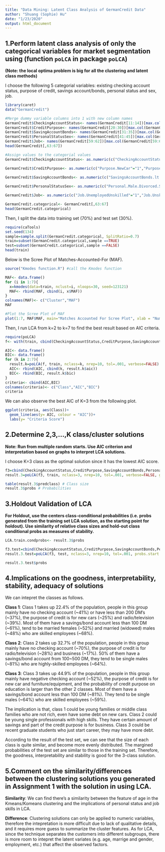 ```yaml
---
title: "Data Mining: Latent Class Analysis of GermanCredit Data"
author: "Shuang (Sophie) Hu"
date: "1/23/2020"
output: html_document
---
```


## 1.Perform latent class analysis of only the categorical variables for market segmentation using (function `poLCA` in package `poLCA`)
**(Note: the local optima problem is big for all the clustering and latent class methods)** 

I choose the following 5 categorial variables: existing checking account status, purpose of credit, savings account/bonds, personal status and sex, job. 
```r
library(caret)
data("GermanCredit")

#Merge dummy variable columns into 1 with new column names
GermanCredit$CheckingAccountStatus<- names(GermanCredit[11:14])[max.col(GermanCredit[11:14])]
GermanCredit$CreditPurpose<- names(GermanCredit[20:30])[max.col(GermanCredit[20:30])]
GermanCredit$SavingAccountBonds<- names(GermanCredit[31:35])[max.col(GermanCredit[31:35])]
GermanCredit$PersonalStatusSex<- names(GermanCredit[41:45])[max.col(GermanCredit[41:45])]
GermanCredit$Job<- names(GermanCredit[59:62])[max.col(GermanCredit[59:62])]
head(GermanCredit[,63:67])
```
```r
#Assign values to the categorial values
GermanCredit$CheckingAccountStatus<- as.numeric(c("CheckingAccountStatus.lt.0"="1","CheckingAccountStatus.0.to.200"="2","CheckingAccountStatus.gt.200"="3","CheckingAccountStatus.none"="4")[GermanCredit$CheckingAccountStatus])

GermanCredit$CreditPurpose<- as.numeric(c("Purpose.NewCar"="1","Purpose.UsedCar"="2","Purpose.Furniture.Equipment"="3","Purpose.Radio.Television"="4","Purpose.DomesticAppliance"="5","Purpose.Repairs"="6","Purpose.Education"="7","Purpose.Vacation"="8","Purpose.Retraining"="9","Purpose.Business"="10","Purpose.Other"="11")[GermanCredit$CreditPurpose])

GermanCredit$SavingAccountBonds<- as.numeric(c("SavingsAccountBonds.lt.100"="1","SavingsAccountBonds.100.to.500"="2","SavingsAccountBonds.500.to.1000"="3","SavingsAccountBonds.gt.1000"="4","SavingsAccountBonds.Unknown"="5")[GermanCredit$SavingAccountBonds])
                                             
GermanCredit$PersonalStatusSex<- as.numeric(c("Personal.Male.Divorced.Seperated"="1","Personal.Female.NotSingle"="2","Personal.Male.Single"="3","Personal.Male.Married.Widowed"="4","Personal.Female.Single"="5")[GermanCredit$PersonalStatusSex])

GermanCredit$Job<- as.numeric(c("Job.UnemployedUnskilled"="1","Job.UnskilledResident"="2","Job.SkilledEmployee"="3","Job.Management.SelfEmp.HighlyQualified"="4")[GermanCredit$Job])

GermanCredit.categorical<- GermanCredit[,63:67]
head(GermanCredit.categorical)
```

Then, I split the data into training set (70%) and test set (30%).
```r
require(caTools)
set.seed(134)
sample=sample.split(GermanCredit.categorical, SplitRatio=0.7)
train=subset(GermanCredit.categorical,sample ==TRUE) 
test=subset(GermanCredit.categorical,sample ==FALSE)
head(train)
```
Below is the Scree Plot of Matches-Accounted-For (MAF). 
```r
source("Kmodes function.R") #call the Kmodes function

MAF<- data.frame()
for (i in 1:7){
  x=kmodes(data=train, nclust=i, nloops=30, seed=123121)
  MAF<- rbind(MAF, cbind(i, x$MAF))
}
colnames(MAF)<- c("Cluster","MAF")
MAF
```
```r
#Plot the Scree Plot of MAF
plot(1:7, MAF$MAF, main="Matches Accounted For Scree Plot", xlab = "Number of Clusters", ylab="MAF",col=4, type="l")
```

Then, I run LCA from k=2 to k=7 to find the best result based on AIC criteria.
```r
require(poLCA)
f<- with(train, cbind(CheckingAccountStatus,CreditPurpose,SavingAccountBonds,PersonalStatusSex,Job)~1)

AIC<- data.frame()
BIC<- data.frame()
for (k in 2:7){
  result.k=poLCA(f, train, nclass=k, nrep=10, tol=.001, verbose=FALSE)
  AIC<- rbind(AIC, cbind(k, result.k$aic))
  BIC<- rbind(BIC, result.k$bic)
}
criteria<- cbind(AIC,BIC)
colnames(criteria)<- c("Class","AIC","BIC")
criteria
```

We can also observe the best AIC of K=3 from the following plot.
```r
ggplot(criteria, aes(Class))+
  geom_line(aes(y= AIC, colour = "AIC"))+
  labs(y= "Criteria Score")
```

## 2.Determine 2,3,...,K class/cluster solutions 
**Note: Run from multiple random starts. Use AIC criterion and interpretation based on graphs to interpret LCA solutions.**

I choose K=3 class as the optimal solution since it has the lowest AIC score.
```r
f3=cbind(CheckingAccountStatus,CreditPurpose,SavingAccountBonds,PersonalStatusSex,Job)~1
result.3=poLCA(f3, train, nclass=3, nrep=10, tol=.001, verbose=FALSE, graphs=TRUE)
```
```r
table(result.3$predclass) # Class size
result.3$probs # Probabilities
```

## 3.Holdout Validation of LCA
**For Holdout, use the centers class-conditional probabilities (i.e. probs generated from the training set LCA solution, as the starting point for holdout). Use similarity of relative class sizes and hold-out class conditional probs as measures of stability.**
```r
LCA.train.condprobs<- result.3$probs

f3.test=cbind(CheckingAccountStatus,CreditPurpose,SavingAccountBonds,PersonalStatusSex,Job)~1
result.3.test=poLCA(f3, test, nclass=3, nrep=10, tol=.001, probs.start = LCA.train.condprobs, verbose=FALSE, graphs=TRUE)
```
```r
result.3.test$probs
```

## 4.Implications on the goodness, interpretability, stability, adequacy of solutions
We can intepret the classes as follows.

**Class 1**: Class 1 takes up 22.4% of the population, people in this group mainly have no checking account (~41%) or have less than 200 DM’s (~37%), the purpose of credit is for new cars (~25%) and radio/television (~39%). Most of them have a savings/bond account less than 100 DM (~61%), tend to be married females (~52%) and married (widowed) males (~48%) who are skilled employees (~68%). 

**Class 2**: Class 2 takes up 32.7% of the population, people in this group mainly have no checking account (~70%), the purpose of credit is for radio/television (~28%) and business (~17%). 50% of them have a savings/bond account from 100~500 DM, they tend to be single males (~81%) who are highly-skilled employees (~64%). 

**Class 3**: Class 3 takes up 44.9% of the population, people in this group mainly have negative checking account (~52%), the purpose of credit is for new car and furniture/equipment, and the probability of credit purpose on education is larger than the other 2 classes. Most of them have a savings/bond account less than 100 DM (~81%). They tend to be single males (~64%) who are skilled employees (~59%).   

The implication is that, class 1 could be young families or middle class families who are not rich, even have some debt on new cars.
Class 2 could be young single professionals with high skills. They have certain amount of savings and part of the credit purpose is for business. Class 3 could be recent graduate students who just start career, they may have more debt. 

According to the result of the test set, we can see that the size of each class is quite similar, and become more evenly distributed. The margined probabilities of the test set are similar to those in the training set. Therefore, the goodness, interpretability and stability is good for the 3-class solution.

## 5.Comment on the similarity/differences between the clustering solutions you generated in Assignment 1 with the solution in using LCA.
**Similarity**: We can find there's a similarity between the feature of age in the Kmeans/Komeans clustering and the implications of personal status and job skills in LCA. 

**Difference**: Clustering solutions can only be applied to numeric variables, therefore the intepretation is more difficult due to lack of qualitative details, and it requires more guess to summarize the cluster features. As for LCA, since the technique separates the customers into different subgroups, there is more room to intepret the latent variates (e.g. age, marrige and gender, employment, etc.) that affect the observed factors.




